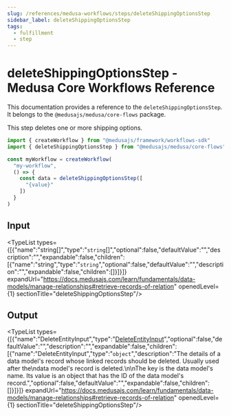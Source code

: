 ```yaml
---
slug: /references/medusa-workflows/steps/deleteShippingOptionsStep
sidebar_label: deleteShippingOptionsStep
tags:
  - fulfillment
  - step
---
```



# deleteShippingOptionsStep - Medusa Core Workflows Reference

This documentation provides a reference to the `deleteShippingOptionsStep`. It belongs to the `@medusajs/medusa/core-flows` package.

This step deletes one or more shipping options.

```ts title="src/workflows/my-workflow.ts"
import { createWorkflow } from "@medusajs/framework/workflows-sdk"
import { deleteShippingOptionsStep } from "@medusajs/medusa/core-flows"

const myWorkflow = createWorkflow(
  "my-workflow",
  () => {
    const data = deleteShippingOptionsStep([
      "{value}"
    ])
  }
)
```
  

## Input

<TypeList types={[{"name":"string[]","type":"`string`[]","optional":false,"defaultValue":"","description":"","expandable":false,"children":[{"name":"string","type":"`string`","optional":false,"defaultValue":"","description":"","expandable":false,"children":[]}]}]} expandUrl="https://docs.medusajs.com/learn/fundamentals/data-models/manage-relationships#retrieve-records-of-relation" openedLevel={1} sectionTitle="deleteShippingOptionsStep"/>

## Output

<TypeList types={[{"name":"DeleteEntityInput","type":"[DeleteEntityInput](../../../../../modules_sdk/types/modules_sdk.DeleteEntityInput/page.mdx)","optional":false,"defaultValue":"","description":"","expandable":false,"children":[{"name":"DeleteEntityInput","type":"`object`","description":"The details of a data model's record whose linked records should be deleted. Usually used after the\ndata model's record is deleted.\n\nThe key is the data model's name. Its value is an object that has the ID of the data model's record.","optional":false,"defaultValue":"","expandable":false,"children":[]}]}]} expandUrl="https://docs.medusajs.com/learn/fundamentals/data-models/manage-relationships#retrieve-records-of-relation" openedLevel={1} sectionTitle="deleteShippingOptionsStep"/>
